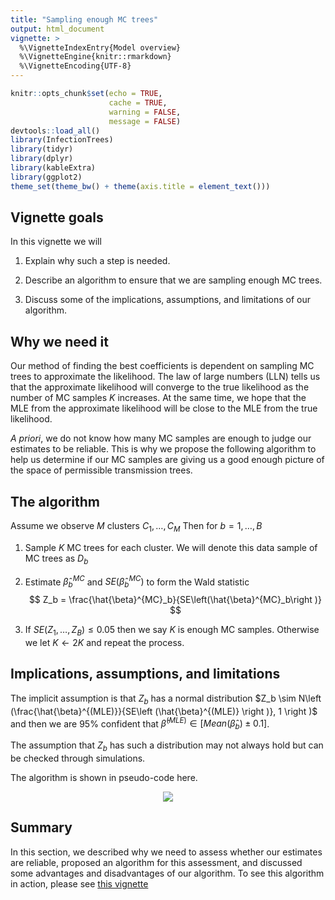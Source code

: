```yaml
---
title: "Sampling enough MC trees"
output: html_document
vignette: >
  %\VignetteIndexEntry{Model overview}
  %\VignetteEngine{knitr::rmarkdown}
  %\VignetteEncoding{UTF-8}
---
```


```r
knitr::opts_chunk$set(echo = TRUE,
                      cache = TRUE,
                      warning = FALSE,
                      message = FALSE)
devtools::load_all()
library(InfectionTrees)
library(tidyr)
library(dplyr)
library(kableExtra)
library(ggplot2)
theme_set(theme_bw() + theme(axis.title = element_text()))
```


## Vignette goals

In this vignette we will

1. Explain why such a step is needed.

2. Describe an algorithm to ensure that we are sampling enough MC trees.

3. Discuss some of the implications, assumptions, and limitations of our algorithm.

## Why we need it

Our method of finding the best coefficients is dependent on sampling MC trees to approximate the likelihood.  The law of large numbers (LLN) tells us that the approximate likelihood will converge to the true likelihood as the number of MC samples $K$ increases.  At the same time, we hope that the MLE from the approximate likelihood will be close to the MLE from the true likelihood.

*A priori*, we do not know how many MC samples are enough to judge our estimates to be reliable.  This is why we propose the following algorithm to help us determine if our MC samples are giving us a good enough picture of the space of permissible transmission trees.

## The algorithm

Assume we observe $M$ clusters $C_1, \dots, C_M$  Then for $b= 1,  \dots, B$

1. Sample $K$  MC trees for each cluster.  We will denote this data sample of MC trees as $D_b$

2. Estimate $\hat{\beta}^{MC}_b$ and $SE\left(\hat{\beta}^{MC}_b\right)$ to form the Wald statistic
$$
Z_b = \frac{\hat{\beta}^{MC}_b}{SE\left(\hat{\beta}^{MC}_b\right )}
$$

3.  If $SE(Z_1, \dots, Z_B) \le 0.05$ then we say $K$ is enough MC samples.  Otherwise we let $K \leftarrow 2K$ and repeat the process.

## Implications, assumptions, and limitations

 The implicit assumption is that $Z_b$ has a normal distribution $Z_b \sim N\left (\frac{\hat{\beta}^{(MLE)}}{SE\left (\hat{\beta}^{(MLE)} \right )}, 1 \right )$ and then we are 95\% confident that $\hat{\beta}^{(MLE)} \in \left[Mean(\hat{\beta}_b) \pm 0.1\right ]$.
 
 The assumption that $Z_b$ has such a distribution may not always hold but can be checked through simulations.
 
 
 The algorithm is shown in pseudo-code here.
 
 <center>
![](images/k-mc-trees-placeholder.png)
 </center>
 
## Summary

In this section, we described why we need to assess whether our estimates are reliable, proposed an algorithm for this assessment, and discussed some advantages and disadvantages of our algorithm.  To see this algorithm in action, please see [this vignette](simulations-enough-mc-trees.html)
